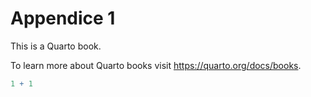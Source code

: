 # Appendice 1

This is a Quarto book.

To learn more about Quarto books visit <https://quarto.org/docs/books>.

```r
1 + 1
```
